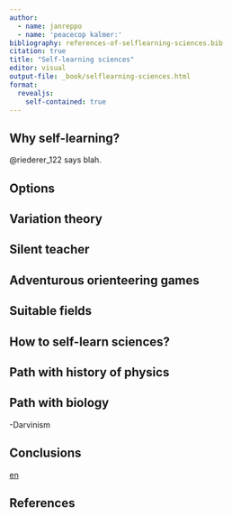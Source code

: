 ```yaml
---
author:
  - name: janreppo
  - name: 'peacecop kalmer:'
bibliography: references-of-selflearning-sciences.bib
citation: true
title: "Self-learning sciences"
editor: visual
output-file: _book/selflearning-sciences.html
format:
  revealjs:
    self-contained: true
---
```


## Why self-learning?

@riederer_122 says blah.

## Options

## Variation theory

## Silent teacher

## Adventurous orienteering games

## Suitable fields

## How to self-learn sciences?

## Path with history of physics

## Path with biology

-Darvinism

## Conclusions

[en](index.html)

## References
